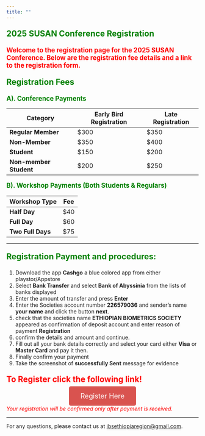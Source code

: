 ```yaml
---
title: ""
--- 
```




<p style="color: green; font-size: 1.5em; font-weight: bold;"> 2025 SUSAN Conference Registration </p>

<p style="color: red; font-size: 1.2em; font-weight: bold;"> Welcome to the registration page for the 2025 SUSAN Conference. Below are the registration fee details and a link to the registration form. </p>

<p style="color: green; font-size: 1.5em; font-weight: bold;"> Registration Fees</p>



<p style="color: green; font-size: 1.2em; font-weight: bold;"> A). Conference Payments</p>

| Category               | Early Bird Registration | Late Registration |
|------------------------|-------------------------|-------------------|
| **Regular Member**     | $300                    | $350              |
| **Non-Member**         | $350                    | $400              |
| **Student**            | $150                    | $200              |
| **Non-member Student** | $200                    | $250              |


<p style="color: green; font-size: 1.2em; font-weight: bold;"> B). Workshop Payments (Both Students & Regulars)</p>

| Workshop Type       | Fee |
|---------------------|-----|
| **Half Day**        | $40 |
| **Full Day**        | $60 |
| **Two Full Days**   | $75 |


<!--  
<p style="color: green; font-size: 1.2em; font-weight: bold;"> C). National Payments (Ethiopian Participants)</p>

| Category | Fee (Birr) |
|----------|-----------|
| **Category 1** | -  |
| **Category 2** | -  |
| **Category 3** | -  |


*These fees cover conference materials, lunches, and access to all sessions.*

-->

---



<p style="color: green; font-size: 1.5em; font-weight: bold;"> Registration Payment and procedures: </p>

 
1. Download the app **Cashgo** a blue colored app from either playstor/Appstore
2. Select **Bank Transfer** and select **Bank of Abyssinia** from the lists of banks displayed 
3. Enter the amount of transfer and press **Enter**
4. Enter the Societies account number **226579036** and sender's name **your name** and click the button **next**.
5. check that the societies name **ETHIOPIAN BIOMETRICS SOCIETY** appeared as confirmation of deposit account  and enter reason of payment **Registration**
6. confirm the details and amount and continue. 
7. Fill out all your bank details correctly and select your card either **Visa** or **Master Card** and pay it then.
8. Finally confirm your payment
9. Take the screenshot of **successfully Sent** message for evidence

<!--  
 - Account Holder: ETHIOPIAN BIOMETRICS SOCIETY 
 - Bank: Bank of Abyssinia  
 - Account Number: 226579036
 - Reference: Surename + Abstract number
 
-->

<p style="color: red; font-size: 1.5em; font-weight: bold;">To Register click the following link!</p>

<div style="text-align: center; margin-top: 20px;">
  <a href="https://docs.google.com/forms/d/e/1FAIpQLSe9aLwBOHwqbfNaRiWK1fIE4xPIP1CQcd2aQD87cswl7NtUVw/viewform" target="_blank" style="background-color: #d9534f; color: white; padding: 15px 30px; font-size: 18px; text-decoration: none; border-radius: 5px;">
    Register Here
  </a>
</div>

*[Your registration will be confirmed only after payment is received.]{style="color: red"}*

---

For any questions, please contact us at [ibsethiopiaregion@gmail.com](mailto:ibsethiopiaregion@gmail.com).


